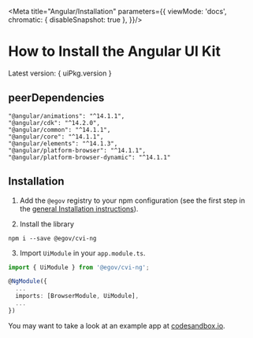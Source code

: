 
<Meta title="Angular/Installation" parameters={{
  viewMode: 'docs',
  chromatic: { disableSnapshot: true },
}}/>

# How to Install the Angular UI Kit

Latest version: { uiPkg.version }

## peerDependencies

```
"@angular/animations": "^14.1.1",
"@angular/cdk": "^14.2.0",
"@angular/common": "^14.1.1",
"@angular/core": "^14.1.1",
"@angular/elements": "^14.1.3",
"@angular/platform-browser": "^14.1.1",
"@angular/platform-browser-dynamic": "^14.1.1"
```

## Installation

1. Add the `@egov` registry to your npm configuration (see the first step in the [general Installation instructions](https://github.com/e-gov/cvi#%EF%B8%8F-installation-instructions)).

2. Install the library
```
npm i --save @egov/cvi-ng
```

3. Import `UiModule` in your `app.module.ts`.

```ts
import { UiModule } from '@egov/cvi-ng';

@NgModule({
  ...
  imports: [BrowserModule, UiModule],
  ...
})
```

You may want to take a look at an example app at [codesandbox.io](https://codesandbox.io/p/github/ekateriinal/angular-cvi-starter).
